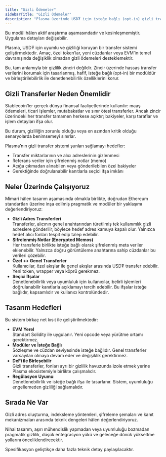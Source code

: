 ```yaml
---
title: "Gizli Ödemeler"
sidebarTitle: "Gizli Ödemeler"
description: "Plasma üzerinde USD₮ için isteğe bağlı (opt-in) gizli transfer modülü. Transfer miktarı, alıcı adresi ve meta verileri gizlerken EVM uyumluluğunu ve seçici ifşa imkânını korur."
---
```



<Warning>
  Bu modül hâlen aktif araştırma aşamasındadır ve kesinleşmemiştir. Uygulama detayları değişebilir.
</Warning>

Plasma, USD₮ için uyumlu ve gizliliği koruyan bir transfer sistemi geliştirmektedir. Amaç, özel token’lar, yeni cüzdanlar veya EVM’in temel davranışında değişiklik olmadan gizli ödemeleri desteklemektir.

Bu, tam anlamıyla bir gizlilik zinciri değildir. Zincir üzerinde hassas transfer verilerini korumak için tasarlanmış, hafif, isteğe bağlı (opt-in) bir modüldür ve birleştirilebilirlik ile denetlenebilirlik özelliklerini korur.

## Gizli Transferler Neden Önemlidir

Stablecoin’ler gerçek dünya finansal faaliyetlerinde kullanılır: maaş ödemeleri, ticari işlemler, mutabakatlar ve sınır ötesi transferler. Ancak zincir üzerindeki her transfer tamamen herkese açıktır; bakiyeler, karşı taraflar ve işlem detayları ifşa olur.

Bu durum, gizliliğin zorunlu olduğu veya en azından kritik olduğu senaryolarda benimsemeyi sınırlar.

Plasma’nın gizli transfer sistemi şunları sağlamayı hedefler:

* Transfer miktarlarının ve alıcı adreslerinin gizlenmesi
* Referans veriler için şifrelenmiş notlar (memo)
* Açığa çıkmadan alınabilen veya gönderilebilen özel bakiyeler
* Gerektiğinde doğrulanabilir kanıtlarla seçici ifşa imkânı

## Neler Üzerinde Çalışıyoruz

Mimari hâlen tasarım aşamasında olmakla birlikte, doğrudan Ethereum standartları üzerine inşa edilmiş pragmatik ve modüler bir yaklaşımı değerlendiriyoruz:

* **Gizli Adres Transferleri**  
  Transferler, alıcının genel anahtarından türetilmiş tek kullanımlık gizli adreslere gönderilir, böylece hedef adres kamuya kapalı olur. Yalnızca hedef alıcı fonları tespit edip talep edebilir.
* **Şifrelenmiş Notlar (Encrypted Memos)**  
  Her transferle birlikte isteğe bağlı olarak şifrelenmiş meta veriler eklenebilir. Yalnızca doğru görüntüleme anahtarına sahip cüzdanlar bu verileri çözebilir.
* **Özel ↔ Genel Transferler**  
  Kullanıcılar, özel akışlar ile genel akışlar arasında USD₮ transfer edebilir. Yeni token, wrapper veya köprü gerekmez.
* **Seçici İfşalar**  
  Denetlenebilirlik veya uyumluluk için kullanıcılar, belirli işlemleri doğrulanabilir kanıtlarla açıklamayı tercih edebilir. Bu ifşalar isteğe bağlıdır, kapsamlıdır ve kullanıcı kontrolündedir.

## Tasarım Hedefleri

Bu sistem birkaç net kısıt ile geliştirilmektedir:

* **EVM Yerel**  
  Standart Solidity ile uygulanır. Yeni opcode veya yürütme ortamı gerektirmez.
* **Modüler ve İsteğe Bağlı**  
  Sözleşme ve cüzdan seviyesinde isteğe bağlıdır. Genel transferler varsayılan olmaya devam eder ve değişiklik gerektirmez.
* **DeFi ile Birleşebilir**  
  Gizli transferler, fonları ayrı bir gizlilik havuzunda izole etmek yerine Plasma ekosistemiyle birlikte çalışmalıdır.
* **Regülasyon Uyumu**  
  Denetlenebilirlik ve isteğe bağlı ifşa ile tasarlanır. Sistem, uyumluluğu engellemeden gizliliği sağlamalıdır.

## Sırada Ne Var

Gizli adres oluşturma, indeksleme yöntemleri, şifreleme şemaları ve kanıt mekanizmaları arasında teknik dengeleri hâlen değerlendiriyoruz.

Nihai tasarım, aşırı mühendislik yapmadan veya uyumluluğu bozmadan pragmatik gizlilik, düşük entegrasyon yükü ve geleceğe dönük yükseltme yollarını önceliklendirecektir.

Spesifikasyon geliştikçe daha fazla teknik detay paylaşılacaktır.
